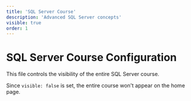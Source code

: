 ```yaml
---
title: 'SQL Server Course'
description: 'Advanced SQL Server concepts'
visible: true
order: 1
---
```


# SQL Server Course Configuration

This file controls the visibility of the entire SQL Server course.

Since `visible: false` is set, the entire course won't appear on the home page.
